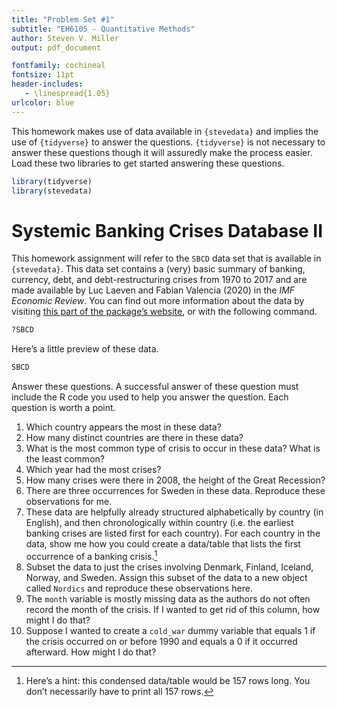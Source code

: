 ```yaml
---
title: "Problem Set #1"
subtitle: "EH6105 - Quantitative Methods"
author: Steven V. Miller
output: pdf_document

fontfamily: cochineal
fontsize: 11pt
header-includes:
   - \linespread{1.05}
urlcolor: blue
---
```


This homework makes use of data available in `{stevedata}` and implies the use of `{tidyverse}` to answer the questions. `{tidyverse}` is not necessary to answer these questions though it will assuredly make the process easier. Load these two libraries to get started answering these questions.

```r
library(tidyverse)
library(stevedata)
```


# Systemic Banking Crises Database II

This homework assignment will refer to the `SBCD` data set that is available in `{stevedata}`. This data set contains a (very) basic summary of banking, currency, debt, and debt-restructuring crises from 1970 to 2017 and are made available by Luc Laeven  and Fabian Valencia (2020) in the *IMF Economic Review*. You can find out more information about the data by visiting [this part of the package's website](http://svmiller.com/stevedata/reference/SBCD.html), or with the following command.

```r
?SBCD
```

Here's a little preview of these data.

```r
SBCD
```


Answer these questions. A successful answer of these question must include the R code you used to help you answer the question. Each question is worth a point.


1. Which country appears the most in these data?
2. How many distinct countries are there in these data?
2. What is the most common type of crisis to occur in these data? What is the least common?
3. Which year had the most crises? 
4. How many crises were there in 2008, the height of the Great Recession?
4. There are three occurrences for Sweden in these data. Reproduce these observations for me.
5. These data are helpfully already structured alphabetically by country (in English), and then chronologically within country (i.e. the earliest banking crises are listed first for each country). For each country in the data, show me how you could create a data/table that lists the first occurrence of a banking crisis.[^hint]
6. Subset the data to just the crises involving Denmark, Finland, Iceland, Norway, and Sweden. Assign this subset of the data to a new object called `Nordics` and reproduce these observations here.
7. The `month` variable is mostly missing data as the authors do not often record the month of the crisis. If I wanted to get rid of this column, how might I do that?
8. Suppose I wanted to create a `cold_war` dummy variable that equals 1 if the crisis occurred on or before 1990 and equals a 0 if it occurred afterward. How might I do that?

[^hint]: Here's a hint: this condensed data/table would be 157 rows long. You don't necessarily have to print all 157 rows.

